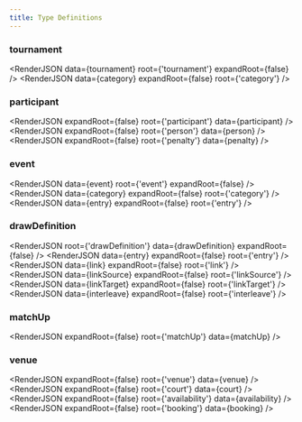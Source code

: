 ```yaml
---
title: Type Definitions
---
```




### tournament

<RenderJSON data={tournament} root={'tournament'} expandRoot={false} />
<RenderJSON data={category} expandRoot={false} root={'category'} />

### participant

<RenderJSON expandRoot={false} root={'participant'} data={participant} />
<RenderJSON expandRoot={false} root={'person'} data={person} />
<RenderJSON expandRoot={false} root={'penalty'} data={penalty} />

### event

<RenderJSON data={event} root={'event'} expandRoot={false} />
<RenderJSON data={category} expandRoot={false} root={'category'} />
<RenderJSON data={entry} expandRoot={false} root={'entry'} />

### drawDefinition

<RenderJSON root={'drawDefinition'} data={drawDefinition} expandRoot={false} />
<RenderJSON data={entry} expandRoot={false} root={'entry'} />
<RenderJSON data={link} expandRoot={false} root={'link'} />
<RenderJSON data={linkSource} expandRoot={false} root={'linkSource'} />
<RenderJSON data={linkTarget} expandRoot={false} root={'linkTarget'} />
<RenderJSON data={interleave} expandRoot={false} root={'interleave'} />

### matchUp

<RenderJSON expandRoot={false} root={'matchUp'} data={matchUp} />

### venue

<RenderJSON expandRoot={false} root={'venue'} data={venue} />
<RenderJSON expandRoot={false} root={'court'} data={court} />
<RenderJSON expandRoot={false} root={'availability'} data={availability} />
<RenderJSON expandRoot={false} root={'booking'} data={booking} />
